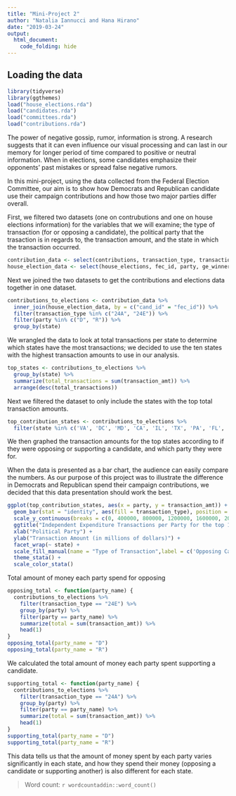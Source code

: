 ```yaml
---
title: "Mini-Project 2"
author: "Natalia Iannucci and Hana Hirano"
date: "2019-03-24"
output: 
  html_document:
    code_folding: hide
---
```


## Loading the data

```r
library(tidyverse)
library(ggthemes)
load("house_elections.rda")
load("candidates.rda")
load("committees.rda")
load("contributions.rda")
```

The power of negative gossip, rumor, information is strong. A research suggests that it can even influence our visual processing and can last in our memory for longer period of time compared to positive or neutral information. When in elections, some candidates emphasize their opponents’ past mistakes or spread false negative rumors. 

In this mini-project, using the data collected from the Federal Election Committee, our aim is to show how Democrats and Republican candidate use their campaign contributions and how those two major parties differ overall.


First, we filtered two datasets (one on contrubutions and one on house elections information) for the variables that we will examine; the type of transaction (for or opposing a candidate), the political party that the trasaction is in regards to, the transaction amount, and the state in which the transaction occurred. 
```r
contribution_data <- select(contributions, transaction_type, transaction_amt, cand_id, state)
house_election_data <- select(house_elections, fec_id, party, ge_winner)
```

Next we joined the two datasets to get the contributions and elections data together in one dataset.
```r
contributions_to_elections <- contribution_data %>%
  inner_join(house_election_data, by = c("cand_id" = "fec_id")) %>%
  filter(transaction_type %in% c("24A", "24E")) %>%
  filter(party %in% c("D", "R")) %>%
  group_by(state)
```

We wrangled the data to look at total transactions per state to determine which states have the most transactions; we decided to use the ten states with the highest transaction amounts to use in our analysis.
```r
top_states <- contributions_to_elections %>%
  group_by(state) %>%
  summarize(total_transactions = sum(transaction_amt)) %>%
  arrange(desc(total_transactions))
```

Next we filtered the dataset to only include the states with the top total transaction amounts.
```r
top_contribution_states <- contributions_to_elections %>%
  filter(state %in% c('VA', 'DC', 'MD', 'CA', 'IL', 'TX', 'PA', 'FL', 'NY', 'CO'))
```

We then graphed the transaction amounts for the top states according to if they were opposing or supporting a candidate, and which party they were for.

When the data is presented as a bar chart, the audience can easily compare the numbers. As our purpose of this project was to illustrate the difference in Democrats and Republican spend their campaign contributions, we decided that this data presentation should work the best.
```r
ggplot(top_contribution_states, aes(x = party, y = transaction_amt)) +
  geom_bar(stat = "identity", aes(fill = transaction_type), position = "dodge") +
  scale_y_continuous(breaks = c(0, 400000, 800000, 1200000, 1600000, 2000000), labels = c(0, 0.4, 0.8, 1.2, 1.6, 2.0)) +
  ggtitle("Independent Expenditure Transactions per Party for the top 10 States with the Highest Transaction Amounts") +
  xlab("Political Party") +
  ylab("Transaction Amount (in millions of dollars)") +
  facet_wrap(~ state) +
  scale_fill_manual(name = "Type of Transaction",label = c('Opposing Candidate', 'Supporting Candidate'), values = c('red', 'purple')) +
  theme_stata() + 
  scale_color_stata()
```

Total amount of money each party spend for opposing
```r
opposing_total <- function(party_name) {
  contributions_to_elections %>%
    filter(transaction_type == "24E") %>%
    group_by(party) %>%
    filter(party == party_name) %>%
    summarize(total = sum(transaction_amt)) %>%
    head(1)
}
opposing_total(party_name = "D")
opposing_total(party_name = "R")
```


We calculated the total amount of money each party spent supporting a candidate. 
```r
supporting_total <- function(party_name) {
  contributions_to_elections %>%
    filter(transaction_type == "24A") %>%
    group_by(party) %>%
    filter(party == party_name) %>%
    summarize(total = sum(transaction_amt)) %>%
    head(1)
}
supporting_total(party_name = "D")
supporting_total(party_name = "R")
```

This data tells us that the amount of money spent by each party varies significantly in each state, and how they spend their money (opposing a candidate or supporting another) is also different for each state. 

> Word count: `r wordcountaddin::word_count()`

